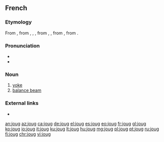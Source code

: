 ==French==

===Etymology===
From {{inh|fr|frm|joug}}, from {{inh|fr|fro|jug}}, {{m|fro|jou}}, {{m|fro|jof}}, from {{inh|fr|la|jugum}}, {{m|la|iugum}}, from {{inh|fr|itc-pro|*jugom}}, from {{inh|fr|ine-pro|*yugóm}}.

===Pronunciation===
* {{IPA|/ʒu/|lang=fr}}
* {{homophones|joue|jouent|joues|jougs|lang=fr}}

===Noun===
{{fr-noun|m}}

# [[yoke]]
# [[balance beam]]

===External links===
* {{R:TLFi}}

[[an:joug]]
[[az:joug]]
[[ca:joug]]
[[de:joug]]
[[el:joug]]
[[es:joug]]
[[eo:joug]]
[[fr:joug]]
[[gl:joug]]
[[ko:joug]]
[[io:joug]]
[[it:joug]]
[[ku:joug]]
[[lt:joug]]
[[hu:joug]]
[[mg:joug]]
[[pl:joug]]
[[pt:joug]]
[[ru:joug]]
[[fi:joug]]
[[chr:joug]]
[[vi:joug]]